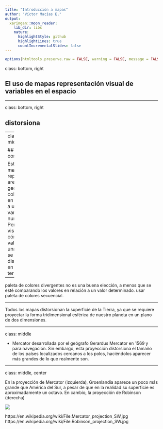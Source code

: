 ```yaml
---
title: "Introducción a mapas"
author: "Víctor Macías E."
output:
  xaringan::moon_reader:
    lib_dir: libs
    nature:
      highlightStyle: github
      highlightLines: true
      countIncrementalSlides: false
---
```




```r
options(htmltools.preserve.raw = FALSE, warning = FALSE, message = FALSE)
```


class: bottom, right

## El uso de mapas representación visual de variables en el espacio 


---

class: bottom, right

## distorsiona

---
class: middle

## Mapas coropléticos

Este tipo de mapas representa areas geográficas coloreadas en relación a una variable numérica. Permite visualizar cómo los valores de una variable se distribuyen en el territorio.

---

paleta de colores divergentes no es una buena elección, a menos que se esté comparando los valores en relación a un valor determinado.  usar paleta de colores secuencial.

---

Todos los mapas distorsionan la superficie de la Tierra, ya que se requiere proyectar la forma tridimensional esférica de nuestro planeta en un plano de dos dimensiones. 


---

class: middle

- Mercator desarrollada por el geógrafo Gerardus Mercator en 1569 y para navegación. Sin embargo, esta proyección distorsiona el tamaño de los países localizados cercanos a los polos, haciéndolos aparecer más grandes de lo que realmente son.

---

class: middle, center


En la proyección de Mercator (izquierda), Groenlandia aparece un poco más grande que América del Sur, a pesar de que en la realidad su superficie es aproximadamente un octavo. En cambio, la proyección de Robinson (derecha) 

![](Mapas_Proyecciones.png)

https://en.wikipedia.org/wiki/File:Mercator_projection_SW.jpg
https://en.wikipedia.org/wiki/File:Robinson_projection_SW.jpg
